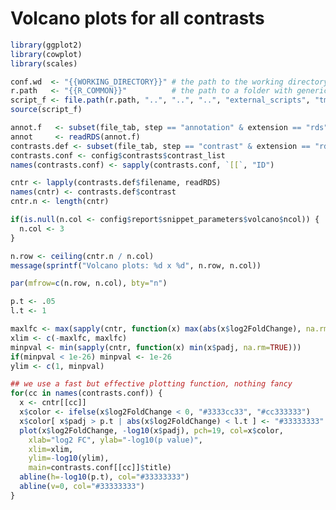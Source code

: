 <!--
This is the snippet for a volcano plot overview of all contrasts
January Weiner
-->


# Volcano plots for all contrasts


```r
library(ggplot2)
library(cowplot)
library(scales)

conf.wd  <- "{{WORKING_DIRECTORY}}" # the path to the working directory during pipeline execution
r.path   <- "{{R_COMMON}}"          # the path to a folder with generic R functions to be used in snippets
script_f <- file.path(r.path, "..", "..", "..", "external_scripts", "tmod_functions.R")
source(script_f)

annot.f   <- subset(file_tab, step == "annotation" & extension == "rds")$filename
annot     <- readRDS(annot.f)
contrasts.def <- subset(file_tab, step == "contrast" & extension == "rds")
contrasts.conf <- config$contrasts$contrast_list
names(contrasts.conf) <- sapply(contrasts.conf, `[[`, "ID")
```


```r
cntr <- lapply(contrasts.def$filename, readRDS)
names(cntr) <- contrasts.def$contrast
cntr.n <- length(cntr)

if(is.null(n.col <- config$report$snippet_parameters$volcano$ncol)) {
  n.col <- 3
} 

n.row <- ceiling(cntr.n / n.col)
message(sprintf("Volcano plots: %d x %d", n.row, n.col))
```



```r
par(mfrow=c(n.row, n.col), bty="n")

p.t <- .05
l.t <- 1

maxlfc <- max(sapply(cntr, function(x) max(abs(x$log2FoldChange), na.rm=TRUE)))
xlim <- c(-maxlfc, maxlfc)
minpval <- min(sapply(cntr, function(x) min(x$padj, na.rm=TRUE)))
if(minpval < 1e-26) minpval <- 1e-26
ylim <- c(1, minpval)

## we use a fast but effective plotting function, nothing fancy
for(cc in names(contrasts.conf)) {
  x <- cntr[[cc]]
  x$color <- ifelse(x$log2FoldChange < 0, "#3333cc33", "#cc333333")
  x$color[ x$padj > p.t | abs(x$log2FoldChange) < l.t ] <- "#33333333"
  plot(x$log2FoldChange, -log10(x$padj), pch=19, col=x$color,
    xlab="log2 FC", ylab="-log10(p value)", 
    xlim=xlim,
    ylim=-log10(ylim),
    main=contrasts.conf[[cc]]$title)
  abline(h=-log10(p.t), col="#33333333")
  abline(v=0, col="#33333333")
}


```

